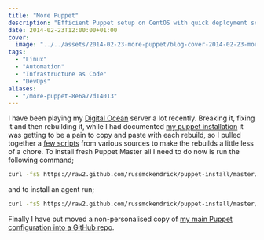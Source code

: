 ```yaml
---
title: "More Puppet"
description: "Efficient Puppet setup on CentOS with quick deployment scripts for Puppet Master and Agents, including a GitHub repo for easy configuration management."
date: 2014-02-23T12:00:00+01:00
cover:
  image: "../../assets/2014-02-23-more-puppet/blog-cover-2014-02-23-more-puppet.png"
tags:
  - "Linux"
  - "Automation"
  - "Infrastructure as Code"
  - "DevOps"
aliases:
  - "/more-puppet-8e6a77d14013"
---
```


I have been playing my [Digital Ocean](https://www.digitalocean.com/?refcode=52ec4dc3647e) server a lot recently. Breaking it, fixing it and then rebuilding it, while I had documented [my puppet installation](/2013/08/31/puppet-server-client-installation-centos-6.x/) it was getting to be a pain to copy and paste with each rebuild, so I pulled together a [few scripts](https://github.com/russmckendrick/puppet-install) from various sources to make the rebuilds a little less of a chore. To install fresh Puppet Master all I need to do now is run the following command;

```bash frame="terminal" title="More Puppet 1/2"
curl -fsS https://raw2.github.com/russmckendrick/puppet-install/master/install | bash
```


and to install an agent run;

```bash frame="terminal" title="More Puppet 2/2"
curl -fsS https://raw2.github.com/russmckendrick/puppet-install/master/agent | bash -s puppet.master.com
```


Finally I have put moved a non-personalised copy of [my main Puppet configuration into a GitHub repo](https://github.com/russmckendrick/puppet).
